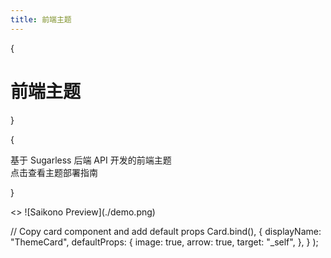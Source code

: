 ```yaml
---
title: 前端主题
---
```



{<h1 className="mt-10 mb-4 text-center text-[2.5rem] font-bold tracking-tight">前端主题</h1>}

{<p className="mb-16 text-center text-lg text-gray-500 dark:text-gray-400">基于 Sugarless 后端 API 开发的前端主题 <br/> 点击查看主题部署指南</p>}

<div className="m-8 mt-0">
  <Cards>
  <ThemeCard title="Saikono - @无糖冰沙" href="/themes/saikono">
      <>
        ![Saikono Preview](./demo.png)
      </>
    </ThemeCard>
  </Cards>
</div>


  // Copy card component and add default props
  Card.bind(),
  {
    displayName: "ThemeCard",
      defaultProps: {
       image: true,
       arrow: true,
       target: "_self",
     },
   }
);

<style global jsx>{`
 .nextra-cards img {
   aspect-ratio: 12/6.3;
     object-fit: cover;
   }
 `}</style>